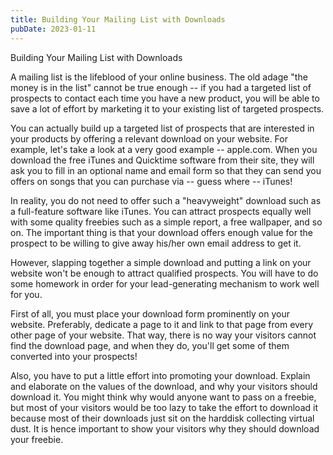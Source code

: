 ```yaml
---
title: Building Your Mailing List with Downloads
pubDate: 2023-01-11
---
```


Building Your Mailing List with Downloads

A mailing list is the lifeblood of your online business. The old adage "the money is in the list" cannot be true enough -- if you had a targeted list of prospects to contact each time you have a new product, you will be able to save a lot of effort by marketing it to your existing list of targeted prospects. 

You can actually build up a targeted list of prospects that are interested in your products by offering a relevant download on your website. For example, let's take a look at a very good example -- apple.com. When you download the free iTunes and Quicktime software from their site, they will ask you to fill in an optional name and email form so that they can send you offers on songs that you can purchase via -- guess where -- iTunes!

In reality, you do not need to offer such a "heavyweight" download such as a full-feature software like iTunes.  You can attract prospects equally well with some quality freebies such as a simple report, a free wallpaper, and so on. The important thing is that your download offers enough value for the prospect to be willing to give away his/her own email address to get it. 

However, slapping together a simple download and putting a link on your website won't be enough to attract qualified prospects. You will have to do some homework in order for your lead-generating mechanism to work well for you. 

First of all, you must place your download form prominently on your website. Preferably, dedicate a page to it and link to that page from every other page of your website. That way, there is no way your visitors cannot find the download page, and when they do, you'll get some of them converted into your prospects!

Also, you have to put a little effort into promoting your download. Explain and elaborate on the values of the download, and why your visitors should download it. You might think why would anyone want to pass on a freebie, but most of your visitors would be too lazy to take the effort to download it because most of their downloads just sit on the harddisk collecting virtual dust. It is hence important to show your visitors why they should download your freebie.